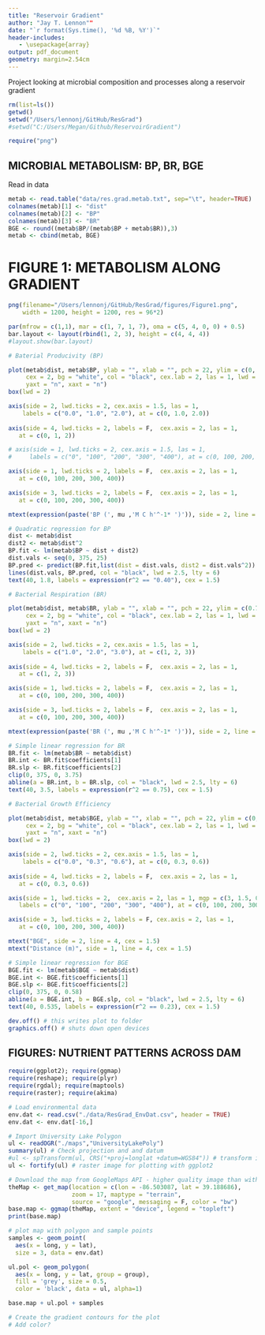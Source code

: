 ```yaml
---
title: "Reservoir Gradient"
author: "Jay T. Lennon""
date: "`r format(Sys.time(), '%d %B, %Y')`"
header-includes:
   - \usepackage{array}
output: pdf_document
geometry: margin=2.54cm
---
```


Project looking at microbial composition and processes along a reservoir gradient

```r
rm(list=ls())
getwd()
setwd("/Users/lennonj/GitHub/ResGrad")
#setwd("C:/Users/Megan/Github/ReservoirGradient")
```

```r
require("png")
```

## MICROBIAL METABOLISM: BP, BR, BGE
Read in data 
```r
metab <- read.table("data/res.grad.metab.txt", sep="\t", header=TRUE)
colnames(metab)[1] <- "dist"
colnames(metab)[2] <- "BP"
colnames(metab)[3] <- "BR"
BGE <- round((metab$BP/(metab$BP + metab$BR)),3)
metab <- cbind(metab, BGE)
```

# FIGURE 1: METABOLISM ALONG GRADIENT
```r
png(filename="/Users/lennonj/GitHub/ResGrad/figures/Figure1.png",
    width = 1200, height = 1200, res = 96*2)

par(mfrow = c(1,1), mar = c(1, 7, 1, 7), oma = c(5, 4, 0, 0) + 0.5)
bar.layout <- layout(rbind(1, 2, 3), height = c(4, 4, 4)) 
#layout.show(bar.layout)

# Baterial Producivity (BP)

plot(metab$dist, metab$BP, ylab = "", xlab = "", pch = 22, ylim = c(0, 2), xlim = c(-15, 400),
     cex = 2, bg = "white", col = "black", cex.lab = 2, las = 1, lwd = 2,
     yaxt = "n", xaxt = "n")
box(lwd = 2)

axis(side = 2, lwd.ticks = 2, cex.axis = 1.5, las = 1,
    labels = c("0.0", "1.0", "2.0"), at = c(0, 1.0, 2.0))
                              
axis(side = 4, lwd.ticks = 2, labels = F,  cex.axis = 2, las = 1, 
   at = c(0, 1, 2))

# axis(side = 1, lwd.ticks = 2, cex.axis = 1.5, las = 1,
#     labels = c("0", "100", "200", "300", "400"), at = c(0, 100, 200, 300, 400))

axis(side = 1, lwd.ticks = 2, labels = F,  cex.axis = 2, las = 1, 
   at = c(0, 100, 200, 300, 400))

axis(side = 3, lwd.ticks = 2, labels = F,  cex.axis = 2, las = 1, 
   at = c(0, 100, 200, 300, 400))

mtext(expression(paste('BP (', mu ,'M C h'^-1* ')')), side = 2, line = 4, cex = 1.5)

# Quadratic regression for BP
dist <- metab$dist
dist2 <- metab$dist^2
BP.fit <- lm(metab$BP ~ dist + dist2)
dist.vals <- seq(0, 375, 25)
BP.pred <- predict(BP.fit,list(dist = dist.vals, dist2 = dist.vals^2))
lines(dist.vals, BP.pred, col = "black", lwd = 2.5, lty = 6)
text(40, 1.8, labels = expression(r^2 == "0.40"), cex = 1.5)

# Bacterial Respiration (BR)

plot(metab$dist, metab$BR, ylab = "", xlab = "", pch = 22, ylim = c(0.75, 3.75), xlim = c(-15, 400),
     cex = 2, bg = "white", col = "black", cex.lab = 2, las = 1, lwd = 2,
     yaxt = "n", xaxt = "n")
box(lwd = 2)

axis(side = 2, lwd.ticks = 2, cex.axis = 1.5, las = 1,
    labels = c("1.0", "2.0", "3.0"), at = c(1, 2, 3))
                              
axis(side = 4, lwd.ticks = 2, labels = F,  cex.axis = 2, las = 1, 
   at = c(1, 2, 3))

axis(side = 1, lwd.ticks = 2, labels = F,  cex.axis = 2, las = 1, 
   at = c(0, 100, 200, 300, 400))

axis(side = 3, lwd.ticks = 2, labels = F,  cex.axis = 2, las = 1, 
   at = c(0, 100, 200, 300, 400))

mtext(expression(paste('BR (', mu ,'M C h'^-1* ')')), side = 2, line = 4, cex = 1.5)

# Simple linear regression for BR
BR.fit <- lm(metab$BR ~ metab$dist)
BR.int <- BR.fit$coefficients[1]
BR.slp <- BR.fit$coefficients[2]
clip(0, 375, 0, 3.75)
abline(a = BR.int, b = BR.slp, col = "black", lwd = 2.5, lty = 6)
text(40, 3.5, labels = expression(r^2 == 0.75), cex = 1.5)

# Bacterial Growth Efficiency

plot(metab$dist, metab$BGE, ylab = "", xlab = "", pch = 22, ylim = c(0, 0.6), xlim = c(-15, 400),
     cex = 2, bg = "white", col = "black", cex.lab = 2, las = 1, lwd = 2,
     yaxt = "n", xaxt = "n")
box(lwd = 2)

axis(side = 2, lwd.ticks = 2, cex.axis = 1.5, las = 1,
    labels = c("0.0", "0.3", "0.6"), at = c(0, 0.3, 0.6))
                              
axis(side = 4, lwd.ticks = 2, labels = F,  cex.axis = 2, las = 1, 
   at = c(0, 0.3, 0.6))

axis(side = 1, lwd.ticks = 2,  cex.axis = 2, las = 1, mgp = c(3, 1.5, 0),
   labels = c("0", "100", "200", "300", "400"), at = c(0, 100, 200, 300, 400))

axis(side = 3, lwd.ticks = 2, labels = F, cex.axis = 2, las = 1, 
   at = c(0, 100, 200, 300, 400))

mtext("BGE", side = 2, line = 4, cex = 1.5)
mtext("Distance (m)", side = 1, line = 4, cex = 1.5)

# Simple linear regression for BGE
BGE.fit <- lm(metab$BGE ~ metab$dist)
BGE.int <- BGE.fit$coefficients[1]
BGE.slp <- BGE.fit$coefficients[2]
clip(0, 375, 0, 0.58)
abline(a = BGE.int, b = BGE.slp, col = "black", lwd = 2.5, lty = 6)
text(40, 0.535, labels = expression(r^2 == 0.23), cex = 1.5)

dev.off() # this writes plot to folder
graphics.off() # shuts down open devices
```

## FIGURES: NUTRIENT PATTERNS ACROSS DAM
```r
require(ggplot2); require(ggmap)
require(reshape); require(plyr)
require(rgdal); require(maptools)
require(raster); require(akima)

# Load environmental data
env.dat <- read.csv("./data/ResGrad_EnvDat.csv", header = TRUE)
env.dat <- env.dat[-16,]

# Import University Lake Polygon
ul <- readOGR("./maps","UniversityLakePoly")
summary(ul) # Check projection and and datum
#ul <- spTransform(ul, CRS("+proj=longlat +datum=WGS84")) # transform if necessary
ul <- fortify(ul) # raster image for plotting with ggplot2

# Download the map from GoogleMaps API - higher quality image than with RgoogleMaps
theMap <- get_map(location = c(lon = -86.503087, lat = 39.188686), 
                  zoom = 17, maptype = "terrain", 
                  source = "google", messaging = F, color = "bw")
base.map <- ggmap(theMap, extent = "device", legend = "topleft")
print(base.map)

# plot map with polygon and sample points
samples <- geom_point(
  aes(x = long, y = lat),
  size = 3, data = env.dat)

ul.pol <- geom_polygon(
  aes(x = long, y = lat, group = group), 
  fill = 'grey', size = 0.5,
  color = 'black', data = ul, alpha=1)

base.map + ul.pol + samples

# Create the gradient contours for the plot
# Add color?

```